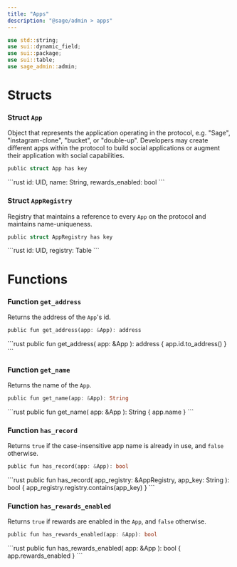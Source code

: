 ```yaml
---
title: "Apps"
description: "@sage/admin > apps"
---
```


```rust
use std::string;
use sui::dynamic_field;
use sui::package;
use sui::table;
use sage_admin::admin;
```

# Structs

### Struct `App`

Object that represents the application operating in the protocol, e.g. "Sage", "instagram-clone", "bucket", or "double-up". Developers may create different apps within the protocol to build social applications or augment their application with social capabilities.

```rust
public struct App has key
```

<Expandable title="Fields">
  ```rust
    id: UID,
    name: String,
    rewards_enabled: bool
  ```
</Expandable>

### Struct `AppRegistry`

Registry that maintains a reference to every `App` on the protocol and maintains name-uniqueness.

```rust
public struct AppRegistry has key
```

<Expandable title="Fields">
  ```rust
    id: UID,
    registry: Table<String, address>
  ```
</Expandable>

# Functions

### Function `get_address`

Returns the address of the `App`'s id.

```rust
public fun get_address(app: &App): address
```

<Expandable title="Implementation">
  ```rust
    public fun get_address(
        app: &App
    ): address {
        app.id.to_address()
    }
  ```
</Expandable>

### Function `get_name`

Returns the name of the `App`.

```rust
public fun get_name(app: &App): String
```

<Expandable title="Implementation">
  ```rust
    public fun get_name(
        app: &App
    ): String {
        app.name
    }
  ```
</Expandable>

### Function `has_record`

Returns `true` if the case-insensitive app name is already in use, and `false` otherwise.

```rust
public fun has_record(app: &App): bool
```

<Expandable title="Implementation">
  ```rust
    public fun has_record(
        app_registry: &AppRegistry,
        app_key: String
    ): bool {
        app_registry.registry.contains(app_key)
    }
  ```
</Expandable>

### Function `has_rewards_enabled`

Returns `true` if rewards are enabled in the `App`, and `false` otherwise.

```rust
public fun has_rewards_enabled(app: &App): bool
```

<Expandable title="Implementation">
  ```rust
    public fun has_rewards_enabled(
        app: &App
    ): bool {
        app.rewards_enabled
    }
  ```
</Expandable>
